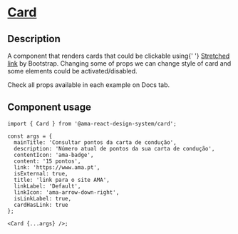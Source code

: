 
<Meta title="Components/Card/Card Docs" />

<h1 className="mb-32">
  <u>Card</u>
</h1>

<h2>Description </h2>
<p className="fs-16">
  A component that renders cards that could be clickable using{' '}
  <a href="https://getbootstrap.com/docs/5.1/helpers/stretched-link/"> Stretched link</a> by Bootstrap. Changing some of props we can change
  style of card and some elements could be activated/disabled.
</p>
<p className="fs-16">Check all props available in each example on Docs tab.</p>

<h2>Component usage</h2>

```tsx
import { Card } from '@ama-react-design-system/card';

const args = {
  mainTitle: 'Consultar pontos da carta de condução',
  description: 'Número atual de pontos da sua carta de condução',
  contentIcon: 'ama-badge',
  content: '15 pontos',
  link: 'https://www.ama.pt',
  isExternal: true,
  title: 'link para o site AMA',
  linkLabel: 'Default',
  linkIcon: 'ama-arrow-down-right',
  isLinkLabel: true,
  cardHasLink: true
};

<Card {...args} />;
```
